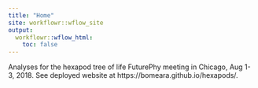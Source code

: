 ```yaml
---
title: "Home"
site: workflowr::wflow_site
output:
  workflowr::wflow_html:
    toc: false
---
```


Analyses for the hexapod tree of life FuturePhy meeting in Chicago, Aug 1-3, 2018. See deployed website at https://bomeara.github.io/hexapods/.
